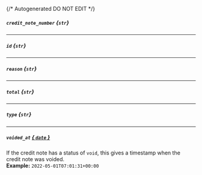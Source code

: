 {/* Autogenerated DO NOT EDIT  */}
##### `credit_note_number` *{`str`}*

---
##### `id` *{`str`}*

---
##### `reason` *{`str`}*

---
##### `total` *{`str`}*

---
##### `type` *{`str`}*

---
##### `voided_at` [*{ `date` }*](https://docs.python.org/3/library/datetime.html#date-objects)
If the credit note has a status of `void`, this gives a timestamp when the credit note was voided.
<br/>
**Example:** `2022-05-01T07:01:31+00:00`

